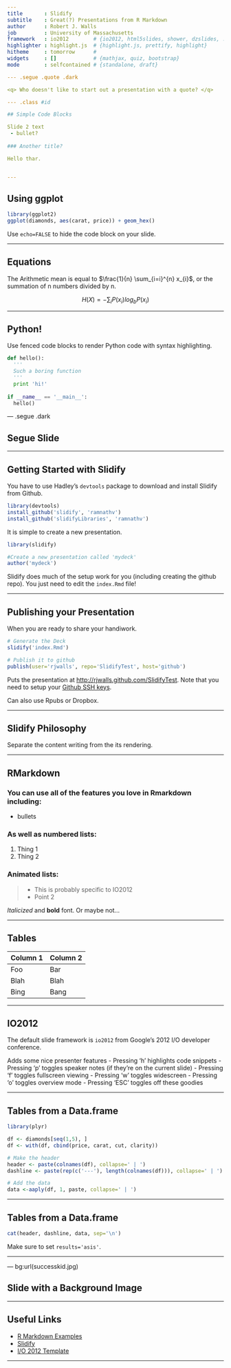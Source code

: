 ```yaml
---
title       : Slidify 
subtitle    : Great(?) Presentations from R Markdown
author      : Robert J. Walls
job         : University of Massachusetts
framework   : io2012        # {io2012, html5slides, shower, dzslides, ...}
highlighter : highlight.js  # {highlight.js, prettify, highlight}
hitheme     : tomorrow      # 
widgets     : []            # {mathjax, quiz, bootstrap}
mode        : selfcontained # {standalone, draft}

--- .segue .quote .dark

<q> Who doesn't like to start out a presentation with a quote? </q>

--- .class #id 

## Simple Code Blocks

Slide 2 text
 - bullet?
 
### Another title?

Hello thar.


---
```



## Using ggplot

```r
library(ggplot2)
ggplot(diamonds, aes(carat, price)) + geom_hex()

```

Use `echo=FALSE` to hide the code block on your slide.

---

## Equations
The Arithmetic mean is equal to $\frac{1}{n} \sum_{i=i}^{n} x_{i}$, or the summation
of n numbers divided by n.

$$ H(X)=-\sum_{i}{P(x_i) log_b P(x_i)} $$

---

## Python!

Use fenced code blocks to render Python code with syntax highlighting.

```python
def hello():
  '''
  Such a boring function
  '''
  print 'hi!'
  
if __name__ == '__main__':
  hello()
```

--- .segue .dark

## Segue Slide

---

## Getting Started with Slidify

You have to use Hadley's `devtools` package to download and install Slidify from Github.

```r
library(devtools)
install_github('slidify', 'ramnathv')
install_github('slidifyLibraries', 'ramnathv')
```

It is simple to create a new presentation.

```r
library(slidify)

#Create a new presentation called 'mydeck'
author('mydeck')
```

Slidify does much of the setup work for you (including creating the github repo). 
You just need to edit the `index.Rmd` file!

---

## Publishing your Presentation

When you are ready to share your handiwork.

```r
# Generate the Deck
slidify('index.Rmd')

# Publish it to github
publish(user='rjwalls', repo='SlidifyTest', host='github')
```

Puts the presentation at <http://rjwalls.github.com/SlidifyTest>. Note that you need to setup your [Github SSH keys](https://help.github.com/articles/generating-ssh-keys).  

Can also use Rpubs or Dropbox.

---

## Slidify Philosophy

Separate the content writing from the its rendering.

---

## RMarkdown

### You can use all of the features you love in Rmarkdown including:
 - bullets

### As well as numbered lists:
 1. Thing 1
 2. Thing 2
 
### Animated lists:
> - This is probably specific to IO2012
> - Point 2
 
*Italicized* and **bold** font. Or maybe not...

---

## Tables

Column 1  | Column 2
----------|---------
Foo       | Bar
Blah      | Blah
Bing      | Bang


---

## IO2012 

The default slide framework is `io2012` from Google's 2012 I/O developer conference.

Adds some nice presenter features
 - Pressing 'h' highlights code snippets
 - Pressing 'p' toggles speaker notes (if they're on the current slide)
 - Pressing 'f' toggles fullscreen viewing
 - Pressing 'w' toggles widescreen
 - Pressing 'o' toggles overview mode
 - Pressing 'ESC' toggles off these goodies

---

## Tables from a Data.frame

```r
library(plyr)

df <- diamonds[seq(1,5), ]
df <- with(df, cbind(price, carat, cut, clarity))

# Make the header
header <- paste(colnames(df), collapse=' | ')
dashline <- paste(rep(c('---'), length(colnames(df))), collapse=' | ')

# Add the data
data <-aaply(df, 1, paste, collapse=' | ')
```

---

## Tables from a Data.frame

```r
cat(header, dashline, data, sep='\n')
```

Make sure to set `results='asis'`.

---

--- bg:url(successkid.jpg)

## Slide with a Background Image 

---


## Useful Links
 - [R Markdown Examples](https://gist.github.com/jeromyanglim/2716336)
 - [Slidify](http://slidify.org/)
 - [I/O 2012 Template](https://code.google.com/p/io-2012-slides/)

---


